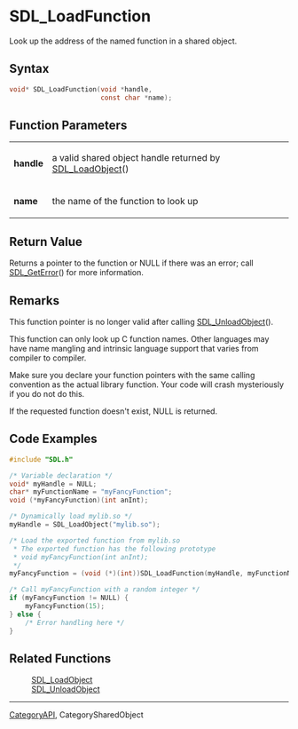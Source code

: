 = SDL_LoadFunction =

Look up the address of the named function in a shared object.

== Syntax ==

<syntaxhighlight lang='c'>
void* SDL_LoadFunction(void *handle,
                       const char *name);
</syntaxhighlight>

== Function Parameters ==

{|
|'''handle'''
|a valid shared object handle returned by [[SDL_LoadObject]]()
|-
|'''name'''
|the name of the function to look up
|}

== Return Value ==

Returns a pointer to the function or NULL if there was an error; call
[[SDL_GetError]]() for more information.

== Remarks ==

This function pointer is no longer valid after calling
[[SDL_UnloadObject]]().

This function can only look up C function names. Other languages may have
name mangling and intrinsic language support that varies from compiler to
compiler.

Make sure you declare your function pointers with the same calling
convention as the actual library function. Your code will crash
mysteriously if you do not do this.

If the requested function doesn't exist, NULL is returned.

== Code Examples ==

<syntaxhighlight lang='c++'>
#include "SDL.h"

/* Variable declaration */
void* myHandle = NULL;
char* myFunctionName = "myFancyFunction";
void (*myFancyFunction)(int anInt);

/* Dynamically load mylib.so */
myHandle = SDL_LoadObject("mylib.so");

/* Load the exported function from mylib.so
 * The exported function has the following prototype
 * void myFancyFunction(int anInt);
 */
myFancyFunction = (void (*)(int))SDL_LoadFunction(myHandle, myFunctionName);

/* Call myFancyFunction with a random integer */
if (myFancyFunction != NULL) {
    myFancyFunction(15);
} else {
    /* Error handling here */
}
</syntaxhighlight>

== Related Functions ==

:[[SDL_LoadObject]]
:[[SDL_UnloadObject]]

----
[[CategoryAPI]], CategorySharedObject


